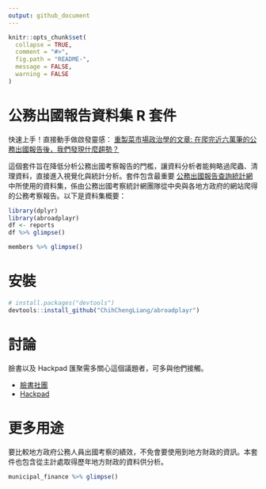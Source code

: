 ```yaml
---
output: github_document
---
```


<!-- README.md is generated from README.Rmd. Please edit that file -->

```r
knitr::opts_chunk$set(
  collapse = TRUE,
  comment = "#>",
  fig.path = "README-",
  message = FALSE,
  warning = FALSE
)

```

# 公務出國報告資料集 R 套件

快速上手！直接動手做啟發靈感： [重製菜市場政治學的文章: 在爬完近六萬筆的公務出國報告後，我們發現什麼趨勢？](https://github.com/ChihChengLiang/reproduce_gov_travel_reports)

這個套件旨在降低分析公務出國考察報告的門檻，讓資料分析者能夠略過爬蟲、清理資料，直接進入視覺化與統計分析。套件包含最重要 [公務出國報告查詢統計網](http://catding.tw/report/) 中所使用的資料集，係由公務出國考察統計網團隊從中央與各地方政府的網站爬得的公務考察報告。以下是資料集概要： 

```r
library(dplyr)
library(abroadplayr)
df <- reports
df %>% glimpse()
```

```r
members %>% glimpse()
```


# 安裝

```r
# install.packages("devtools")
devtools::install_github("ChihChengLiang/abroadplayr")
```

# 討論

臉書以及 Hackpad 匯聚需多關心這個議題者，可多與他們接觸。

- [臉書社團](https://www.facebook.com/groups/1125748634116081/)
- [Hackpad](https://g0v.hackpad.com/E0G6gZDQ2ZZ)

# 更多用途

要比較地方政府公務人員出國考察的績效，不免會要使用到地方財政的資訊。本套件也包含從主計處取得歷年地方財政的資料供分析。

```r
municipal_finance %>% glimpse()
```
